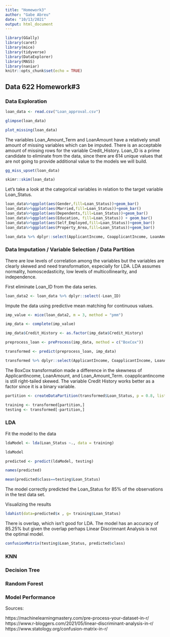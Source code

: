 ```yaml
---
title: "Homework3"
author: "Gabe Abreu"
date: "10/13/2021"
output: html_document
---
```


```r
library(GGally)
library(caret)
library(mice)
library(tidyverse)
library(DataExplorer)
library(MASS)
library(naniar)
knitr::opts_chunk$set(echo = TRUE)
```

## Data 622 Homework#3



### Data Exploration 
```r
loan_data <- read.csv("Loan_approval.csv")
```



```r
glimpse(loan_data)
```

```r
plot_missing(loan_data)
```


The variables Loan_Amount_Term and LoanAmount have a relatively small amount of missing variables which can be imputed. There is an acceptable amount of missing rows for the variable Credit_History. Loan_ID is a prime candidate to eliminate from the data, since there are 614 unique values that are not going to provide additional value to the models we will build. 


```r
gg_miss_upset(loan_data)
```


```r
skimr::skim(loan_data)
```

Let's take a look at the categorical variables in relation to the target variable Loan_Status.

```r
loan_data%>%ggplot(aes(Gender,fill=Loan_Status))+geom_bar()
loan_data%>%ggplot(aes(Married,fill=Loan_Status))+geom_bar()
loan_data%>%ggplot(aes(Dependents,fill=Loan_Status))+geom_bar()
loan_data%>%ggplot(aes(Education, fill=Loan_Status)) + geom_bar()
loan_data%>%ggplot(aes(Self_Employed,fill=Loan_Status))+geom_bar()
loan_data%>%ggplot(aes(Property_Area,fill=Loan_Status))+geom_bar()
```

```r
loan_data %>% dplyr::select(ApplicantIncome, CoapplicantIncome, LoanAmount, Loan_Amount_Term, Credit_History, Loan_Status) %>% ggpairs()
```

### Data Imputation / Variable Selection / Data Partition

There are low levels of correlation among the variables but the variables are clearly skewed and need transformation, especially for LDA. LDA assumes normality, homoscedasticity, low levels of multicollinearity, and independence. 



First eliminate Loan_ID from the data series. 
```r
loan_data2 <- loan_data %>% dplyr::select(-Loan_ID)
```

Impute the data using predictive mean matching for continuous values.

```r
imp_value <- mice(loan_data2, m = 3, method = "pmm")  
```

```r
imp_data <- complete(imp_value)
```

```r
imp_data$Credit_History <- as.factor(imp_data$Credit_History)
```

```r
preprocess_loan <- preProcess(imp_data, method = c("BoxCox"))
```

```r
transformed <- predict(preprocess_loan, imp_data)
```

```r
transformed %>% dplyr::select(ApplicantIncome, CoapplicantIncome, LoanAmount, Loan_Amount_Term, Credit_History, Loan_Status) %>% ggpairs()
```

The BoxCox transformation made a difference in the skewness of ApplicantIncome, LoanAmount, and Loan_Amount_Term. coapplicantincome is still right-tailed skewed. The variable Credit History works better as a factor since it is a binary variable. 


```r

partition <- createDataPartition(transformed$Loan_Status, p = 0.8, list=FALSE)

training <- transformed[partition,]
testing <- transformed[-partition,]
```

### LDA 

Fit the model to the data
```r
ldaModel <- lda(Loan_Status ~., data = training)
```

```r
ldaModel
```
```r
predicted <- predict(ldaModel, testing)
```

```r
names(predicted)
```

```r
mean(predicted$class==testing$Loan_Status)
```

The model correctly predicted the Loan_Status for 85% of the observations in the test data set. 


Visualizing the results 
```r
ldahist(data=predicted$x , g= training$Loan_Status)
```

There is overlap, which isn't good for LDA. The model has an accuracy of 85.25% but given the overlap perhaps Linear Discrimnant Analysis is not the optimal model. 


```r
confusionMatrix(testing$Loan_Status, predicted$class)
```

### KNN


### Decision Tree


### Random Forest 


### Model Performance 



Sources:

https://machinelearningmastery.com/pre-process-your-dataset-in-r/
https://www.r-bloggers.com/2021/05/linear-discriminant-analysis-in-r/
https://www.statology.org/confusion-matrix-in-r/

